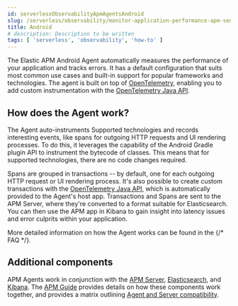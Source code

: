 ```yaml
---
id: serverlessObservabilityApmAgentsAndroid
slug: /serverless/observability/monitor-application-performance-apm-send-traces-to-elastic-android
title: Android
# description: Description to be written
tags: [ 'serverless', 'observability', 'how-to' ]
---
```



<div id="intro"></div>

The Elastic APM Android Agent automatically measures the performance of your application and tracks errors.
It has a default configuration that suits most common use cases and built-in support for popular frameworks and technologies.
The agent is built on top of [OpenTelemetry](https://opentelemetry.io/), enabling you to add custom instrumentation with the
[OpenTelemetry Java API](https://opentelemetry.io/docs/instrumentation/java/manual/).

<div id="how-it-works"></div>

## How does the Agent work?

The Agent auto-instruments <DocLink id="serverlessObservabilityApmAgentsAndroidSupportedTechnologies">Supported technologies</DocLink> and records interesting events, like spans for outgoing HTTP requests and UI rendering processes.
To do this, it leverages the capability of the Android Gradle plugin API to instrument the bytecode of classes.
This means that for supported technologies, there are no code changes required.

Spans are grouped in transactions -- by default, one for each outgoing HTTP request or UI rendering process.
It's also possible to create custom transactions with the [OpenTelemetry Java API](https://opentelemetry.io/docs/instrumentation/java/manual/), which is automatically provided to the Agent's host app.
Transactions and Spans are sent to the APM Server, where they're converted to a format suitable for Elasticsearch.
You can then use the APM app in Kibana to gain insight into latency issues and error culprits within your application.

More detailed information on how the Agent works can be found in the {/* <DocLink id="enApmAgentAndroidFaq" section="how-does-the-agent-work?">FAQ</DocLink> */}.

<div id="additional-components"></div>

## Additional components

APM Agents work in conjunction with the [APM Server](((apm-guide-ref))/index.html), [Elasticsearch](((ref))/index.html), and [Kibana](((kibana-ref))/index.html).
The [APM Guide](((apm-guide-ref))/index.html) provides details on how these components work together, and provides a matrix outlining [Agent and Server compatibility](((apm-guide-ref))/agent-server-compatibility.html).